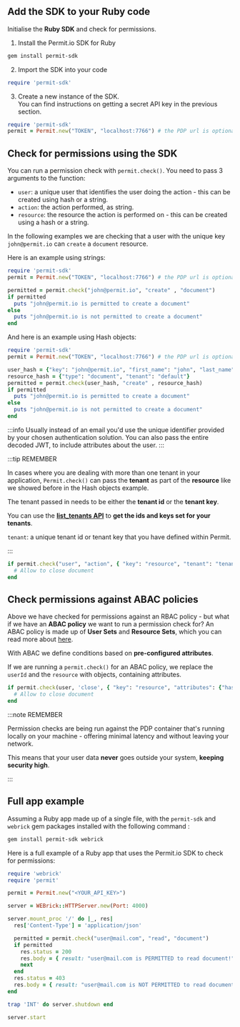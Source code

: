 ## Add the SDK to your Ruby code

Initialise the **Ruby SDK** and check for permissions.

1. Install the Permit.io SDK for Ruby

```bash
gem install permit-sdk
```

2. Import the SDK into your code

```ruby
require 'permit-sdk'
```

3. Create a new instance of the SDK. <br/>
   You can find instructions on getting a secret API key in the previous section.

```ruby
require 'permit-sdk'
permit = Permit.new("TOKEN", "localhost:7766") # the PDP url is optional
```

## Check for permissions using the SDK

You can run a permission check with `permit.check()`. You need to pass 3 arguments to the function:

- `user`: a unique user that identifies the user doing the action - this can be created using hash or a string.
- `action`: the action performed, as string.
- `resource`: the resource the action is performed on - this can be created using a hash or a string.

In the following examples we are checking that a user with the unique key `john@permit.io` can `create` a `document` resource.

Here is an example using strings:

```ruby
require 'permit-sdk'
permit = Permit.new("TOKEN", "localhost:7766") # the PDP url is optional

permitted = permit.check("john@permit.io", "create" , "document")
if permitted
  puts "john@permit.io is permitted to create a document"
else
  puts "john@permit.io is not permitted to create a document"
end
```

And here is an example using Hash objects:

```ruby
require 'permit-sdk'
permit = Permit.new("TOKEN", "localhost:7766") # the PDP url is optional

user_hash = {"key": "john@permit.io", "first_name": "john", "last_name": "doe", "email": "john@permit.io"}
resource_hash = {"type": "document", "tenant": "default"}
permitted = permit.check(user_hash, "create" , resource_hash)
if permitted
  puts "john@permit.io is permitted to create a document"
else
  puts "john@permit.io is not permitted to create a document"
end
```

:::info
Usually instead of an email you'd use the unique identifier provided by your chosen authentication solution.
You can also pass the entire decoded JWT, to include attributes about the user.
:::

:::tip REMEMBER

In cases where you are dealing with more than one tenant in your application, `Permit.check()` can pass the **tenant** as part of the **resource** like we showed before in the Hash objects example.

The tenant passed in needs to be either the **tenant id** or the **tenant key**.

You can use the **[list_tenants API](https://api.permit.io/v2/redoc#tag/Tenants/operation/list_tenants)** to **get the ids and keys set for your tenants**.

`tenant`: a unique tenant id or tenant key that you have defined within Permit.

:::

```ruby
if permit.check("user", "action", { "key": "resource", "tenant": "tenant" })
  # Allow to close document
end
```

## Check permissions against ABAC policies

Above we have checked for permissions against an RBAC policy - but what if we have an **ABAC policy** we want to run a permission check for?
An ABAC policy is made up of **User Sets** and **Resource Sets**, which you can read more about [here](/how-to/build-policies/abac/components#subject--subject-attributes).

With ABAC we define conditions based on **pre-configured attributes**.

If we are running a `permit.check()` for an ABAC policy, we replace the `userId` and the `resource` with objects, containing attributes.

```ruby
if permit.check(user, 'close', { "key": "resource", "attributes": {"hasApproval": "true"} })
  # Allow to close document
end
```

:::note REMEMBER

Permission checks are being run against the PDP container that's running locally on your machine - offering
minimal latency and without leaving your network.

This means that your user data **never** goes outside your system, **keeping security high**.

:::

## Full app example

Assuming a Ruby app made up of a single file, with the `permit-sdk` and `webrick` gem packages installed with the following command :

```bash
gem install permit-sdk webrick
```

Here is a full example of a Ruby app that uses the Permit.io SDK to check for permissions:

```ruby
require 'webrick'
require 'permit'

permit = Permit.new("<YOUR_API_KEY>")

server = WEBrick::HTTPServer.new(Port: 4000)

server.mount_proc '/' do |_, res|
  res['Content-Type'] = 'application/json'

  permitted = permit.check("user@mail.com", "read", "document")
  if permitted
    res.status = 200
    res.body = { result: "user@mail.com is PERMITTED to read document!" }.to_json
    next
  end
  res.status = 403
  res.body = { result: "user@mail.com is NOT PERMITTED to read document" }.to_json
end

trap 'INT' do server.shutdown end

server.start
```
